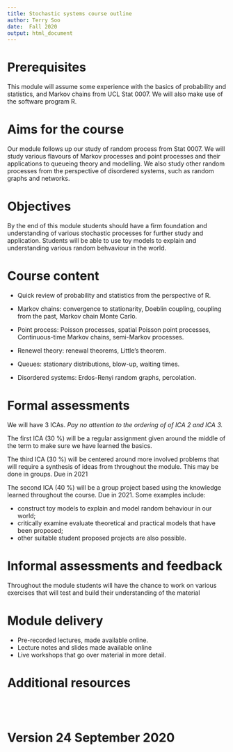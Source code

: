 ```yaml
---
title: Stochastic systems course outline
author: Terry Soo
date:  Fall 2020
output: html_document
---
```



#  Prerequisites

This module will assume some experience with the basics of probability and statistics, and Markov chains from UCL Stat 0007.   We will also make use of the software program R.


# Aims for the course


Our module follows up our study of random process from Stat 0007.   We will study various flavours of Markov processes and point processes and their applications to queueing theory and modelling.   We also study other random processes from the perspective of disordered systems, such as random graphs and networks. 


# Objectives 

By the end of this module students should have a firm foundation and understanding of various stochastic processes for further study and application.  Students will be able to use toy models to explain and understanding various random behvaviour in the world.


# Course content

* Quick review of probability and statistics from the perspective of R.

* Markov chains:  convergence to stationarity, Doeblin coupling, coupling from the past, Markov chain Monte Carlo.

* Point process:  Poisson processes, spatial Poisson point processes, Continuous-time Markov chains, semi-Markov processes.

* Renewel theory:  renewal theorems, Little's theorem.

* Queues: stationary distributions, blow-up, waiting times.

* Disordered systems:  Erdos-Renyi random graphs, percolation.


# Formal assessments

We will have 3 ICAs.  *Pay no attention to the ordering of of ICA 2 and ICA 3.*

The first ICA (30 %) will be a regular assignment given around the middle of the term to make sure we have learned the basics.

The third ICA (30 %) will be centered around more involved problems that will require a synthesis of ideas from throughout the module.  This may be done in groups.  Due in 2021

The second ICA (40 %) will be a group project based using the knowledge learned throughout the course.  Due in 2021.  Some examples include:

* construct toy models to explain and model random behaviour in our world;
* critically examine evaluate theoretical and practical models that have been proposed;
* other suitable student proposed projects are also possible.

#  Informal assessments and feedback


Throughout the module students will have the chance to work on various exercises that will test and build their understanding of the material


#  Module delivery

* Pre-recorded lectures, made available online.
* Lecture notes and slides made available online
* Live workshops that go over material in more detail.

# Additional resources

<br>
<br>

# Version 24 September 2020 

<br>
<br>
<br>